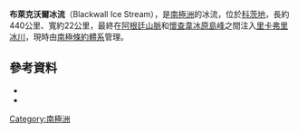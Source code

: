 {{Coord|82|52|S|35|21|W|source:GNIS|display=title}}

'''布萊克沃爾冰流'''（Blackwall Ice Stream），是[[南極洲|南極洲]]的冰流，位於[[科茨地|科茨地]]，長約440公里、寬約22公里，最終在[[阿根廷山脈|阿根廷山脈]]和[[懷查韋冰原島峰|懷查韋冰原島峰]]之間注入[[里卡弗里冰川|里卡弗里冰川]]，現時由[[南極條約體系|南極條約體系]]管理。

==參考資料==
*{{cite gnis | type = antarid | id = 18526| name = Blackwall Ice Stream | accessdate = 2011-07-25}}
*{{usgs-gazetteer|id=18526}}

{{DEFAULTSORT:Blackwall Ice Stream}}
[[Category:南極洲|Category:南極洲]]


{{CoatsLand-geo-stub}}